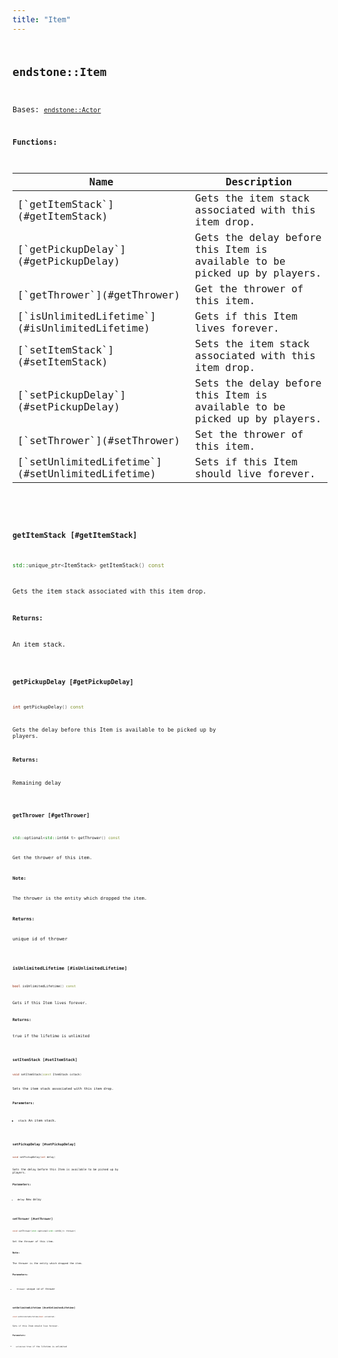```yaml
---
title: "Item"
---
```


## <code className="doc-symbol doc-symbol-class"/> endstone::Item

Bases: [`endstone::Actor`](actor)
















**Functions:**

<table>
<thead>
   <tr>
      <th>Name</th>
      <th>Description</th>
   </tr>
</thead>
<tbody>
<tr key="classendstone_1_1_item_1a7a898259f1715a166bfdd5ac7300cab8">
    <td>[`getItemStack`](#getItemStack)</td>
    <td>Gets the item stack associated with this item drop.</td>
</tr>
<tr key="classendstone_1_1_item_1a3256b7b25cc3a2e8a59a18ea471c386d">
    <td>[`getPickupDelay`](#getPickupDelay)</td>
    <td>Gets the delay before this Item is available to be picked up by players.</td>
</tr>
<tr key="classendstone_1_1_item_1ab8e408c96b5ddb96277d89bdebf186ae">
    <td>[`getThrower`](#getThrower)</td>
    <td>Get the thrower of this item.</td>
</tr>
<tr key="classendstone_1_1_item_1ae9d1acdd426e2abdaa9a7d0772e013a9">
    <td>[`isUnlimitedLifetime`](#isUnlimitedLifetime)</td>
    <td>Gets if this Item lives forever.</td>
</tr>
<tr key="classendstone_1_1_item_1af161f37341629c74503408f7ebfeb0e1">
    <td>[`setItemStack`](#setItemStack)</td>
    <td>Sets the item stack associated with this item drop.</td>
</tr>
<tr key="classendstone_1_1_item_1a9ecb3d011f118920d313d406b0e1f7cf">
    <td>[`setPickupDelay`](#setPickupDelay)</td>
    <td>Sets the delay before this Item is available to be picked up by players.</td>
</tr>
<tr key="classendstone_1_1_item_1a76a67449432660c8c549c9e578fbf549">
    <td>[`setThrower`](#setThrower)</td>
    <td>Set the thrower of this item.</td>
</tr>
<tr key="classendstone_1_1_item_1aa75743e9275be2335852f72f8e77a879">
    <td>[`setUnlimitedLifetime`](#setUnlimitedLifetime)</td>
    <td>Sets if this Item should live forever.</td>
</tr>
</tbody>
</table>

### <code className="doc-symbol doc-symbol-function"/> getItemStack [#getItemStack]

```cpp
std::unique_ptr<ItemStack> getItemStack() const
```

Gets the item stack associated with this item drop.





**Returns:**

An item stack. 





        
### <code className="doc-symbol doc-symbol-function"/> getPickupDelay [#getPickupDelay]

```cpp
int getPickupDelay() const
```

Gets the delay before this Item is available to be picked up by players.





**Returns:**

Remaining delay 





        
### <code className="doc-symbol doc-symbol-function"/> getThrower [#getThrower]

```cpp
std::optional<std::int64_t> getThrower() const
```

Get the thrower of this item.





**Note:**

The thrower is the entity which dropped the item.




**Returns:**

unique id of thrower 





        
### <code className="doc-symbol doc-symbol-function"/> isUnlimitedLifetime [#isUnlimitedLifetime]

```cpp
bool isUnlimitedLifetime() const
```

Gets if this Item lives forever.





**Returns:**

true if the lifetime is unlimited 





        
### <code className="doc-symbol doc-symbol-function"/> setItemStack [#setItemStack]

```cpp
void setItemStack(const ItemStack &stack)
```

Sets the item stack associated with this item drop.





**Parameters:**


* `stack` An item stack. 




        
### <code className="doc-symbol doc-symbol-function"/> setPickupDelay [#setPickupDelay]

```cpp
void setPickupDelay(int delay)
```

Sets the delay before this Item is available to be picked up by players.





**Parameters:**


* `delay` New delay 




        
### <code className="doc-symbol doc-symbol-function"/> setThrower [#setThrower]

```cpp
void setThrower(std::optional<std::int64_t> thrower)
```

Set the thrower of this item.





**Note:**

The thrower is the entity which dropped the item.




**Parameters:**


* `thrower` unique id of thrower 




        
### <code className="doc-symbol doc-symbol-function"/> setUnlimitedLifetime [#setUnlimitedLifetime]

```cpp
void setUnlimitedLifetime(bool unlimited)
```

Sets if this Item should live forever.





**Parameters:**


* `unlimited` true if the lifetime is unlimited 




        